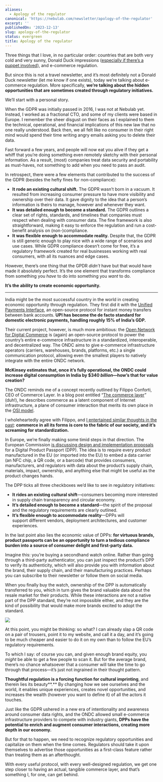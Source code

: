 ```yaml
---
aliases:
  - Apology of the regulator
canonical: 'https://nebulab.com/newsletter/apology-of-the-regulator'
excerpt: ''
publishedOn: '2023-12-13'
slug: apology-of-the-regulator
status: evergreen
title: Apology of the regulator
---
```

Three things that I love, in no particular order: countries that are both very cold and very sunny, Donald Duck impressions ([especially if there’s a puppet involved](https://www.instagram.com/ssanpitopato/)), and e-commerce regulation.

But since this is not a travel newsletter, and it’s most definitely not a Donald Duck newsletter (let me know if one exists), today we’re talking about e-commerce regulation. More specifically, **we’re talking about the hidden opportunities that are sometimes created through regulatory initiatives.**

We’ll start with a personal story.

When the GDPR was initially passed in 2016, I was not at Nebulab yet. Instead, I worked as a fractional CTO, and some of my clients were based in Europe. I remember the sheer disgust on their faces as I explained to them the technical, operational, and financial implications of this new law that no one really understood. Back then, we all felt like no consumer in their right mind would spend their time writing angry emails asking you to delete their data.

Fast forward a few years, and people will now eat you alive if they get a whiff that you’re doing something even remotely sketchy with their personal information. As a result, (most) companies treat data security and portability as must-haves, not something to add when you need to pass an audit.

In retrospect, there were a few elements that contributed to the success of the GDPR (besides the hefty fines for non-compliance):

- **It rode an existing cultural shift.** The GDPR wasn’t born in a vacuum. It resulted from increasing consumer pressure to have more visibility and ownership over their data. It gave dignity to the idea that a person’s information is theirs to manage, however and whenever they want.
- **It was detailed enough to become a standard.** The GDPR outlines a clear set of rights, standards, and timelines that companies must respect when dealing with consumer data. The fine framework is also straightforward, making it easy to enforce the regulation and run a cost-benefit analysis on (non-)compliance.
- **It was flexible enough to accommodate reality.** Despite that, the GDPR is still generic enough to play nice with a wide range of scenarios and use cases. While GDPR compliance doesn’t come for free, it’s a regulatory framework created for real businesses working with real consumers, with all its nuances and edge cases.

However, there’s one thing that the GPDR _didn’t_ have but that would have made it absolutely perfect. It’s the one element that transforms compliance from something you _have_ to do into something you _want_ to do.

**It’s the ability to create economic opportunity.**

---

India might be the most successful country in the world in creating economic opportunity through regulation. They first did it with the [Unified Payments Interface](https://www.npci.org.in/what-we-do/upi/product-overview), an open-source protocol for instant money transfers between bank accounts. **UPI has become the de facto standard for domestic electronic payments, handling roughly 15% of India’s GDP.**

Their current project, however, is much more ambitious: the [Open Network for Digital Commerce](https://ondc.org/) is (again) an open-source protocol to power the country’s entire e-commerce infrastructure in a standardized, interoperable, and decentralized way. The ONDC aims to give e-commerce infrastructure operators (carriers, warehouses, brands, platforms, etc.) a single communication protocol, allowing even the smallest players to natively integrate with the entire ONDC network.

**McKinsey estimates that, once it’s fully operational, the ONDC could increase digital consumption in India by $340 _billion_—how’s that for value creation?**

The ONDC reminds me of a concept recently outlined by Filippo Conforti, CEO of Commerce Layer. In a blog post entitled “[The commerce layer](https://commercefordevs.org/the-commerce-layer/)” (duh!), he describes commerce as a latent component of Internet infrastructure, a plane of consumer interaction that merits its own place in the [OSI model](https://en.wikipedia.org/wiki/OSI_model).

I wholeheartedly agree with Filippo, and [I entertained similar thoughts in the past](https://nebulab.com/newsletter/rise-of-the-cultural-brand): **commerce in all its forms is core to the fabric of our society, and it’s screaming for standardization.**

In Europe, we’re finally making some timid steps in that direction. The European Commission [is discussing design and implementation proposals](https://hadea.ec.europa.eu/calls-proposals/digital-product-passport_en) for a Digital Product Passport (DPP). The idea is to require every product manufactured in the EU (or imported into the EU) to embed a data carrier (an NFC chip, a QR code, or a barcode) that provides consumers, manufacturers, and regulators with data about the product’s supply chain, materials, impact, ownership, and anything else that might be useful as the product changes hands.

The DPP ticks all three checkboxes we’d like to see in regulatory initiatives:

- **It rides an existing cultural shift**—consumers becoming more interested in supply chain transparency and circular economy.
- **It’s detailed enough to become a standard**—the spirit of the proposal and the regulatory requirements are clearly outlined.
- **It’s flexible enough to accommodate reality**—DPPs will support different vendors, deployment architectures, and customer experiences.

In the last point also lies the economic value of DPPs: **for virtuous brands, product passports can be an opportunity to turn a tedious compliance burden into a source of consumer delight and first-party data.**

Imagine this: you’re buying a secondhand watch online. Rather than going through a third-party authenticator, you can just inspect the product’s DPP to verify its authenticity, which will also provide you with information about the brand, their supply chain, and their manufacturing practices. Perhaps you can subscribe to their newsletter or follow them on social media.

When you finally buy the watch, ownership of the DPP is automatically transferred to you, which in turn gives the brand valuable data about the resale market for their products. While these interactions are not a native part of the DPP standard, they’re not impossible either, and they are the kind of possibility that would make more brands excited to adopt the standard.

![](https://mcusercontent.com/679f4835b2683d59bc5762ec3/images/2386b079-7964-397c-ee61-2bfca67ca67c.png)

At this point, you might be thinking: so what? I can already slap a QR code on a pair of trousers, point it to my website, and call it a day, and it’s going to be much cheaper and easier to do it on my own than to follow the EU’s regulatory requirements.

To which I say: of course you can, and given enough brand equity, you _might_ be able to get a few people to scan it. But for the average brand, there’s no chance whatsoever that a consumer will take the time to go through that process—it’s just not ingrained in their thought pattern.

**Thoughtful regulation is a forcing function for cultural imprinting**, and therein lies its beauty**.** By changing how we see ourselves and the world, it enables unique experiences, creates novel opportunities, and increases the wealth (however you want to define it) of all the actors it touches.

Just like the GDPR ushered in a new era of intentionality and awareness around consumer data rights, and the ONDC allowed small e-commerce infrastructure providers to compete with industry giants, **DPPs have the potential to enrich and augment consumer interactions, creating more depth in our economy.**

But for that to happen, we need to recognize regulatory opportunities and capitalize on them when the time comes. Regulators should take it upon themselves to advertise those opportunities as a first-class feature rather than treating them as an afterthought.

With every useful protocol, with every well-designed regulation, we get one step closer to having an actual, tangible commerce layer, and that’s something I, for one, can get behind.
